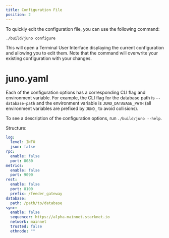 ```yaml
---
title: Configuration File
position: 2
---
```


To quickly edit the configuration file, you can use the following command:

```
./build/juno configure
```

This will open a Terminal User Interface displaying the current configuration and allowing you to edit them.
Note that the command will overwrite your existing configuration with your changes.

# juno.yaml

Each of the configuration options has a corresponding CLI flag and environment variable.
For example, the CLI flag for the database path is `--database-path` and the environment variable is `JUNO_DATABASE_PATH` (all environment variables are prefixed by `JUNO_` to avoid collisions).

To see a description of the configuration options, run `./build/juno --help`.

Structure:
```yaml
log:
  level: INFO
  json: false
rpc:
  enable: false
  port: 8080
metrics:
  enable: false
  port: 9090
rest:
  enable: false
  port: 8100
  prefix: /feeder_gateway
database:
  path: /path/to/database
sync:
  enable: false
  sequencer: https://alpha-mainnet.starknet.io
  network: mainnet
  trusted: false
  ethnode: ""
```
